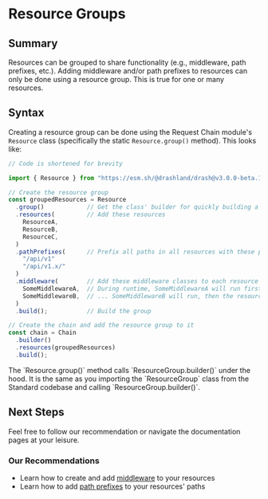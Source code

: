 
# Resource Groups

## Summary

Resources can be grouped to share functionality (e.g., middleware, path prefixes, etc.). Adding middleware and/or path prefixes to resources can only be done using a resource group. This is true for one or many resources.

## Syntax

Creating a resource group can be done using the Request Chain module's `Resource` class (specifically the static `Resource.group()` method). This looks like:

```typescript showLineNumbers
// Code is shortened for brevity

import { Resource } from "https://esm.sh/@drashland/drash@v3.0.0-beta.1/modules/chains/RequestChain/mod.native.ts"

// Create the resource group
const groupedResources = Resource
  .group()            // Get the class' builder for quickly building a group
  .resources(         // Add these resources
    ResourceA,
    ResourceB,
    ResourceC,
  )
  .pathPrefixes(      // Prefix all paths in all resources with these prefixes
    "/api/v1"
    "/api/v1.x/"
  )
  .middleware(        // Add these middleware classes to each resource
    SomeMiddlewareA,  // During runtime, SomeMiddlewareA will run first, then ...
    SomeMiddlewareB,  // ... SomeMiddlewareB will run, then the resource will be called
  )
  .build();           // Build the group

// Create the chain and add the resource group to it
const chain = Chain
  .builder()
  .resources(groupedResources)
  .build();
```

<Callout type="info" emoji={null}>
The `Resource.group()` method calls `ResourceGroup.builder()` under the hood. It is the same as you importing the `ResourceGroup` class from the Standard codebase and calling `ResourceGroup.builder()`.
</Callout>

## Next Steps

Feel free to follow our recommendation or navigate the documentation pages at your leisure.

### Our Recommendations

- Learn how to create and add [middleware](./middleware) to your resources
- Learn how to add [path prefixes](./path-prefixes) to your resources' paths
